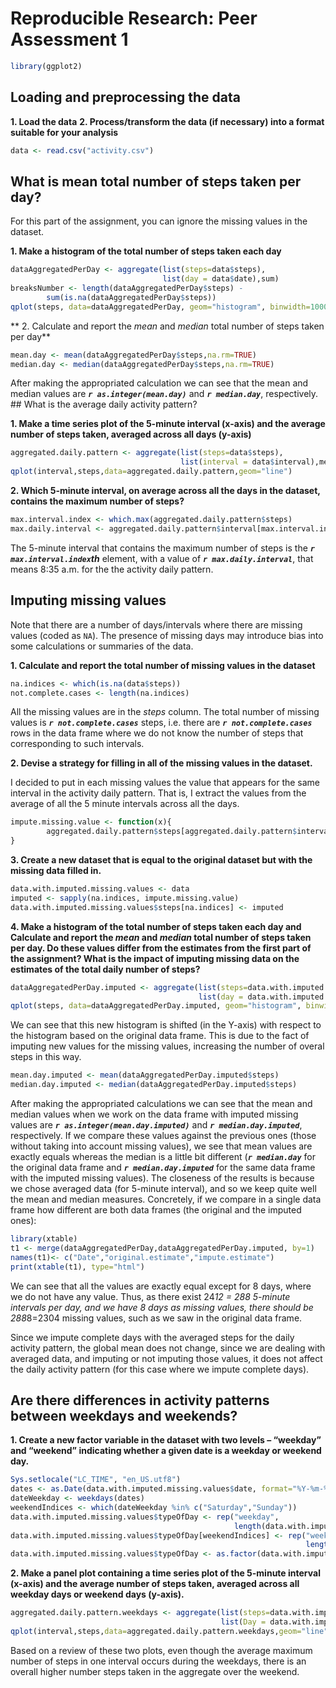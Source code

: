 # Reproducible Research: Peer Assessment 1
```r
library(ggplot2)
```
## Loading and preprocessing the data
**1. Load the data**
**2. Process/transform the data (if necessary) into a format suitable for your analysis**
```r
data <- read.csv("activity.csv")
```

## What is mean total number of steps taken per day?
For this part of the assignment, you can ignore the missing values in
the dataset.

**1. Make a histogram of the total number of steps taken each day**
```r
dataAggregatedPerDay <- aggregate(list(steps=data$steps),
                                  list(day = data$date),sum)
breaksNumber <- length(dataAggregatedPerDay$steps) - 
        sum(is.na(dataAggregatedPerDay$steps))
qplot(steps, data=dataAggregatedPerDay, geom="histogram", binwidth=1000)
```
** 2. Calculate and report the *mean* and *median* total number of steps taken per day**
```r
mean.day <- mean(dataAggregatedPerDay$steps,na.rm=TRUE)
median.day <- median(dataAggregatedPerDay$steps,na.rm=TRUE)
```
After making the appropriated calculation we can see that the mean and median 
values are ***`r as.integer(mean.day)`*** and ***`r median.day`***, respectively.
## What is the average daily activity pattern?

**1. Make a time series plot of the 5-minute interval (x-axis) and the average number of steps taken, averaged across all days (y-axis)**
```r
aggregated.daily.pattern <- aggregate(list(steps=data$steps),
                                      list(interval = data$interval),mean,na.rm=TRUE)
qplot(interval,steps,data=aggregated.daily.pattern,geom="line")
```

**2. Which 5-minute interval, on average across all the days in the dataset, contains the maximum number of steps?**

```r
max.interval.index <- which.max(aggregated.daily.pattern$steps)
max.daily.interval <- aggregated.daily.pattern$interval[max.interval.index]
```

The 5-minute interval that contains the maximum number of steps is the 
***`r max.interval.index`th*** element, with a value of 
***`r max.daily.interval`***, that means 8:35 a.m. for the the activity daily 
pattern.

## Imputing missing values
Note that there are a number of days/intervals where there are missing
values (coded as `NA`). The presence of missing days may introduce
bias into some calculations or summaries of the data.

**1. Calculate and report the total number of missing values in the dataset**

```r
na.indices <- which(is.na(data$steps))
not.complete.cases <- length(na.indices)
```
All the missing values are in the *steps* column. The total number of missing 
values is ***`r not.complete.cases`*** steps, i.e. there are 
***`r not.complete.cases`*** rows in the data frame where we do not know the 
number of steps that corresponding to such intervals.

**2. Devise a strategy for filling in all of the missing values in the dataset.**

I decided to put in each missing values the value that appears for the same 
interval in the activity daily pattern. That is, I extract the values from the 
average of all the 5 minute intervals across all the days.
```r
impute.missing.value <- function(x){
        aggregated.daily.pattern$steps[aggregated.daily.pattern$interval == data$interval[x]]
}
```

**3. Create a new dataset that is equal to the original dataset but with the missing data filled in.**

```r
data.with.imputed.missing.values <- data
imputed <- sapply(na.indices, impute.missing.value)
data.with.imputed.missing.values$steps[na.indices] <- imputed
```

**4. Make a histogram of the total number of steps taken each day and Calculate and report the *mean* and *median* total number of steps taken per day. Do these values differ from the estimates from the first part of the assignment? What is the impact of imputing missing data on the estimates of the total daily number of steps?**

```r
dataAggregatedPerDay.imputed <- aggregate(list(steps=data.with.imputed.missing.values$steps),
                                          list(day = data.with.imputed.missing.values$date),sum)
qplot(steps, data=dataAggregatedPerDay.imputed, geom="histogram", binwidth=1000)
```

We can see that this new histogram is shifted (in the Y-axis) with respect to
the histogram based on the original data frame. This is due to the fact of imputing
new values for the missing values, increasing the number of overal steps in this way.

```r
mean.day.imputed <- mean(dataAggregatedPerDay.imputed$steps)
median.day.imputed <- median(dataAggregatedPerDay.imputed$steps)
```

After making the appropriated calculations we can see that the mean and median 
values when we work on the data frame with imputed missing values are 
***`r as.integer(mean.day.imputed)`*** and ***`r median.day.imputed`***, 
respectively. If we compare these values against the previous ones (those 
without taking into account missing values), we see that mean values are 
exactly equals whereas the median is a little bit different 
(***`r median.day`*** for the original data frame and 
***`r median.day.imputed`*** for the same data frame with the imputed missing 
values). The closeness of the results is because we chose averaged data (for 
5-minute interval), and so we keep quite well the mean and median measures.
Concretely, if we compare in a single data frame how different are both data 
frames (the original and the imputed ones):

```r
library(xtable)
t1 <- merge(dataAggregatedPerDay,dataAggregatedPerDay.imputed, by=1)
names(t1)<- c("Date","original.estimate","impute.estimate")
print(xtable(t1), type="html")
```

We can see that all the values are exactly equal except for 8 days, where we do 
not have any value. Thus, as there exist 24*12 = 288 5-minute intervals per day, 
and we have 8 days as missing values, there should be 288*8=2304 missing values, 
such as we saw in the original data frame.

Since we impute complete days with the averaged steps for the daily activity 
pattern, the global mean does not change, since we are dealing with averaged 
data, and imputing or not imputing those values, it does not affect the daily 
activity pattern (for this case where we impute complete days).

## Are there differences in activity patterns between weekdays and weekends?

**1. Create a new factor variable in the dataset with two levels -- "weekday" and "weekend" indicating whether a given date is a weekday or weekend day.**

```r
Sys.setlocale("LC_TIME", "en_US.utf8")
dates <- as.Date(data.with.imputed.missing.values$date, format="%Y-%m-%d")
dateWeekday <- weekdays(dates)
weekendIndices <- which(dateWeekday %in% c("Saturday","Sunday"))
data.with.imputed.missing.values$typeOfDay <- rep("weekday",
                                                  length(data.with.imputed.missing.values))
data.with.imputed.missing.values$typeOfDay[weekendIndices] <- rep("weekend",
                                                                  length(weekendIndices))
data.with.imputed.missing.values$typeOfDay <- as.factor(data.with.imputed.missing.values$typeOfDay)
```

**2. Make a panel plot containing a time series plot of the 5-minute interval (x-axis) and the average number of steps taken, averaged across all weekday days or weekend days (y-axis).**

```r
aggregated.daily.pattern.weekdays <- aggregate(list(steps=data.with.imputed.missing.values$steps),
                                               list(Day = data.with.imputed.missing.values$typeOfDay,interval = data.with.imputed.missing.values$interval),mean)
qplot(interval,steps,data=aggregated.daily.pattern.weekdays,geom="line",facets=Day ~ .,colour=Day)
```

Based on a review of these two plots, even though the average maximum number of steps 
in one interval occurs during the weekdays, there is an overall higher number steps taken in the aggregate over the weekend.